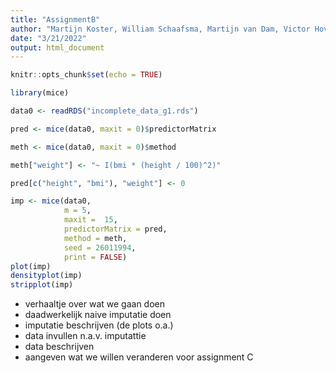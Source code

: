 ```yaml
---
title: "AssignmentB"
author: "Martijn Koster, William Schaafsma, Martijn van Dam, Victor Hovius"
date: "3/21/2022"
output: html_document
---
```


```r
knitr::opts_chunk$set(echo = TRUE)
```

```r
library(mice)
```

```r
data0 <- readRDS("incomplete_data_g1.rds")
```


```r
pred <- mice(data0, maxit = 0)$predictorMatrix

meth <- mice(data0, maxit = 0)$method

meth["weight"] <- "~ I(bmi * (height / 100)^2)"

pred[c("height", "bmi"), "weight"] <- 0
```

```r
imp <- mice(data0, 
            m = 5, 
            maxit =  15,
            predictorMatrix = pred,
            method = meth,
            seed = 26011994,
            print = FALSE)
plot(imp)
densityplot(imp)
stripplot(imp)
```

- verhaaltje over wat we gaan doen
- daadwerkelijk naive imputatie doen
- imputatie beschrijven (de plots o.a.)
- data invullen n.a.v. imputattie
- data beschrijven
- aangeven wat we willen veranderen voor assignment C
